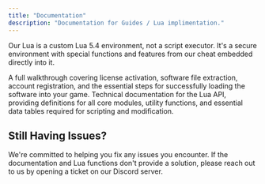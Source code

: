 ```yaml
---
title: "Documentation"
description: "Documentation for Guides / Lua implimentation."
---
```


<Note>Our Lua is a custom Lua 5.4 environment, not a script executor. It's a secure environment with special functions and features from our cheat embedded directly into it.</Note>

<Columns cols={2}>
  <Card title="Get Started" icon="book-open" href="/guides/getting-started">
  	A full walkthrough covering license activation, software file extraction, account registration, and the essential steps for successfully loading the software into your game.
  </Card>
  <Card title="Lua Documentation" icon="braces" href="/roblox/lua/constants">
  	Technical documentation for the Lua API, providing definitions for all core modules, utility functions, and essential data tables required for scripting and modification.
  </Card>
</Columns>

## Still Having Issues?

We're committed to helping you fix any issues you encounter. If the documentation and Lua functions don't provide a solution, please reach out to us by opening a ticket on our Discord server.